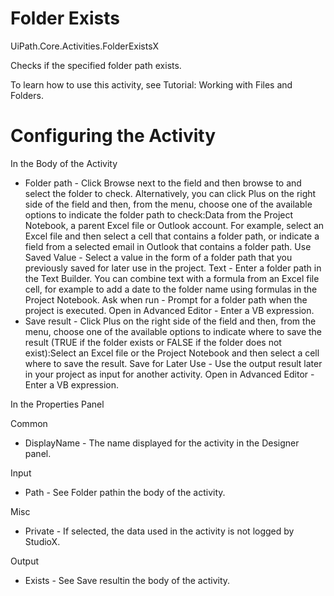 ﻿# Folder Exists

UiPath.Core.Activities.FolderExistsX

Checks if the specified folder path exists.

To learn how to use this activity, see Tutorial: Working with Files and Folders.

# Configuring the Activity

In the Body of the Activity

* Folder path - Click Browse next to the field and then browse to and select the folder to check. Alternatively, you can click Plus on the right side of the field and then, from the menu, choose one of the available options to indicate the folder path to check:Data from the Project Notebook, a parent Excel file or Outlook account. For example, select an Excel file and then select a cell that contains a folder path, or indicate a field from a selected email in Outlook that contains a folder path. Use Saved Value - Select a value in the form of a folder path that you previously saved for later use in the project. Text - Enter a folder path in the Text Builder. You can combine text with a formula from an Excel file cell, for example to add a date to the folder name using formulas in the Project Notebook. Ask when run - Prompt for a folder path when the project is executed. Open in Advanced Editor - Enter a VB expression.
* Save result - Click Plus on the right side of the field and then, from the menu, choose one of the available options to indicate where to save the result (TRUE if the folder exists or FALSE if the folder does not exist):Select an Excel file or the Project Notebook and then select a cell where to save the result. Save for Later Use - Use the output result later in your project as input for another activity. Open in Advanced Editor - Enter a VB expression.

In the Properties Panel

Common

* DisplayName - The name displayed for the activity in the Designer panel.

Input

* Path - See Folder pathin the body of the activity.

Misc

* Private - If selected, the data used in the activity is not logged by StudioX.

Output

* Exists - See Save resultin the body of the activity.

